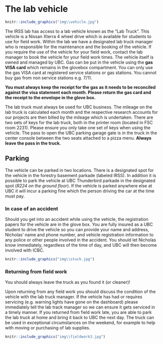 # The lab vehicle {-#vehicle}

```r
knitr::include_graphics("img\\vehicle.jpg")
```

The IRSS lab has access to a lab vehicle known as the “Lab Truck”. This vehicle is a Nissan Xterra 4 wheel drive which is available for students to use for field work. Within the lab we have a designated lab truck manager who is responsible for the maintenance and the booking of the vehicle. If you require the use of the vehicle for your field work, contact the lab manager to book the vehicle for your field work times. The vehicle itself is owned and managed by UBC. Gas can be put in the vehicle using the **gas VISA card** which remains in the glovebox compartment. You can only use the gas VISA card at registered service stations or gas stations. You cannot buy gas from non service stations e.g. 7/11.

**You must always keep the receipt for the gas as it needs to be reconciled against the visa statement each month. Please return the gas card and the receipt to the envelope in the glove box.**

The lab truck must always be used for UBC business. The mileage on the lab truck is calculated each month and the respective research accounts for our projects are then billed by the mileage which is undertaken. There are two sets of keys for the lab truck, both in the printer room (located in FSC room 2231). Please ensure you only take one set of keys when using the vehicle. The pass to open the UBC parking garage gate is in the truck in the center console between the two seats attached to a pizza menu. **Always leave the pass in the truck.**

## Parking {-#parking}

The vehicle can be parked in two locations. There is a designated spot for the vehicle in the forestry basement parkade (labeled IRSS). In addition it is possible to park the vehicle at UBC Thunderbird parkade in the designated spot (_R224 on the ground floor_). If the vehicle is parked anywhere else at UBC it will incur a parking fine which the person driving the car at the time must pay.

### In case of an accident {-#accident}

Should you get into an accident while using the vehicle, the registration papers for the vehicle are in the glove box. You are fully insured as a UBC student to drive the vehicle so you can provide your name and address, Nicholas' name and phone number, and vehicle registration information to any police or other people involved in the accident. You should let Nicholas know immediately, regardless of the time of day, and UBC will then become involved with ICBC. 

```r
knitr::include_graphics("img\\stuck.jpg")
```

### Returning from field work {-#vehiclefield}

You should always leave the truck as you found it (or cleaner)!

Upon returning from any field work you should discuss the condition of the vehicle with the lab truck manager. If the vehicle has had or requires servicing (e.g. warning lights have gone on the dashboard) please immediately tell the lab track manager so we can ensure it gets serviced in a timely manner. If you returned from field work late, you are able to park the lab truck at home and bring it back to UBC the next day. The truck can be used in exceptional circumstances on the weekend, for example to help with moving or purchasing of lab supplies.

```r
knitr::include_graphics("img\\fieldwork3.jpg")
```
